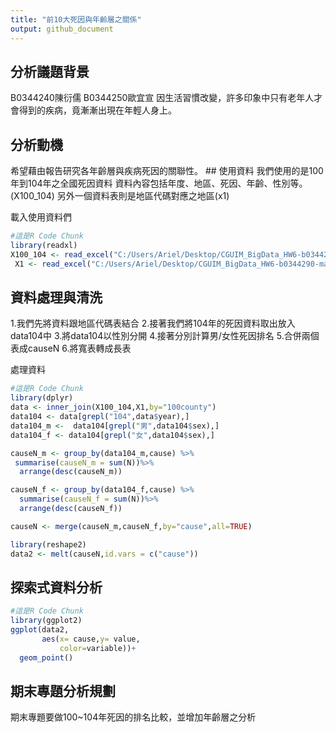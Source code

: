 ---
title: "前10大死因與年齡層之關係"
output: github_document
---

## 分析議題背景
B0344240陳衍儒  B0344250歐宜宣
因生活習慣改變，許多印象中只有老年人才會得到的疾病，竟漸漸出現在年輕人身上。

## 分析動機
希望藉由報告研究各年齡層與疾病死因的關聯性。
## 使用資料
我們使用的是100年到104年之全國死因資料
資料內容包括年度、地區、死因、年齡、性別等。(X100_104)
另外一個資料表則是地區代碼對應之地區(x1)

載入使用資料們
```{r}
#這是R Code Chunk
library(readxl)
X100_104 <- read_excel("C:/Users/Ariel/Desktop/CGUIM_BigData_HW6-b0344290-master/100-104.xlsx")
 X1 <- read_excel("C:/Users/Ariel/Desktop/CGUIM_BigData_HW6-b0344290-master/1.xlsx")
```

## 資料處理與清洗
1.我們先將資料跟地區代碼表結合
2.接著我們將104年的死因資料取出放入data104中
3.將data104以性別分開
4.接著分別計算男/女性死因排名
5.合併兩個表成causeN
6.將寬表轉成長表

處理資料
```{r}
#這是R Code Chunk
library(dplyr)
data <- inner_join(X100_104,X1,by="100county")
data104 <- data[grepl("104",data$year),]
data104_m <-  data104[grepl("男",data104$sex),]
data104_f <- data104[grepl("女",data104$sex),]

causeN_m <- group_by(data104_m,cause) %>%
 summarise(causeN_m = sum(N))%>%
  arrange(desc(causeN_m))

causeN_f <- group_by(data104_f,cause) %>%
  summarise(causeN_f = sum(N))%>%
  arrange(desc(causeN_f))

causeN <- merge(causeN_m,causeN_f,by="cause",all=TRUE)

library(reshape2)
data2 <- melt(causeN,id.vars = c("cause"))

```

## 探索式資料分析
```{r}
#這是R Code Chunk
library(ggplot2)
ggplot(data2,
       aes(x= cause,y= value,
           color=variable))+
  geom_point()

```

## 期末專題分析規劃
期末專題要做100~104年死因的排名比較，並增加年齡層之分析
